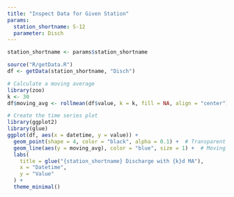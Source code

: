 ```yaml
---
title: "Inspect Data for Given Station"
params:
  station_shortname: S-12
  parameter: Disch
---
```


```R
station_shortname <- params$station_shortname

source("R/getData.R")
df <- getData(station_shortname, "Disch")
```

```R
# Calculate a moving average
library(zoo)
k <- 30
df$moving_avg <- rollmean(df$value, k = k, fill = NA, align = "center")

# Create the time series plot
library(ggplot2)
library(glue)
ggplot(df, aes(x = datetime, y = value)) +
  geom_point(shape = 4, color = "black", alpha = 0.1) +  # Transparent blue "x"
  geom_line(aes(y = moving_avg), color = "blue", size = 1) +  # Moving average line
  labs(
    title = glue("{station_shortname} Discharge with {k}d MA"),
    x = "Datetime",
    y = "Value"
  ) +
  theme_minimal()

```